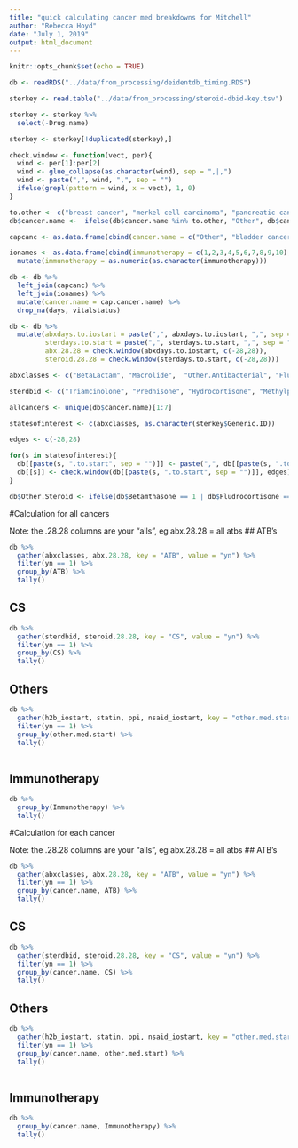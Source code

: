 ```yaml
---
title: "quick calculating cancer med breakdowns for Mitchell"
author: "Rebecca Hoyd"
date: "July 1, 2019"
output: html_document
---
```


```r
knitr::opts_chunk$set(echo = TRUE)
```

```r
db <- readRDS("../data/from_processing/deidentdb_timing.RDS")

sterkey <- read.table("../data/from_processing/steroid-dbid-key.tsv")

sterkey <- sterkey %>%
  select(-Drug.name)

sterkey <- sterkey[!duplicated(sterkey),]
```

```r
check.window <- function(vect, per){
  wind <- per[1]:per[2]
  wind <- glue_collapse(as.character(wind), sep = ",|,")
  wind <- paste(",", wind, ",", sep = "")
  ifelse(grepl(pattern = wind, x = vect), 1, 0)
}

```

```r
to.other <- c("breast cancer", "merkel cell carcinoma", "pancreatic cancer", "Prostate", "small cell lung cancer", "colon cancer", "Hodgkin lymphoma")
db$cancer.name <-  ifelse(db$cancer.name %in% to.other, "Other", db$cancer.name)

capcanc <- as.data.frame(cbind(cancer.name = c("Other", "bladder cancer", "head and neck carcinoma", "melanoma", "non-small cell lung cancer", "renal cell carcinoma", "Sarcoma"), cap.cancer.name = c("Other", "Bladder Cancer", "Head and Neck Carcinoma", "Melanoma", "Non-Small Cell Lung Cancer", "Renal Cell Carcinoma", "Sarcoma")))

ionames <- as.data.frame(cbind(immunotherapy = c(1,2,3,4,5,6,7,8,9,10), Immunotherapy = c("Nivolumab", "Pembrolizumab", "Atezolizumab", "Ipilimumab", "Nivolumab + Ipilimumab", "Durvalumab + Tremelimumab", "Tremelimumab", "Nivolumab + Chemotherapy", "Durvalumab", "Other"))) %>%
  mutate(immunotherapy = as.numeric(as.character(immunotherapy)))

db <- db %>%
  left_join(capcanc) %>%
  left_join(ionames) %>%
  mutate(cancer.name = cap.cancer.name) %>%
  drop_na(days, vitalstatus)

db <- db %>%
  mutate(abxdays.to.iostart = paste(",", abxdays.to.iostart, ",", sep = ""),
         sterdays.to.start = paste(",", sterdays.to.start, ",", sep = ""),
         abx.28.28 = check.window(abxdays.to.iostart, c(-28,28)),
         steroid.28.28 = check.window(sterdays.to.start, c(-28,28)))

```

```r
abxclasses <- c("BetaLactam", "Macrolide",  "Other.Antibacterial", "Fluoroquinolone", "Tetracycline", "Vancomycin", "Trimethoprim", "Clindamycin", "Metronidazole")

sterdbid <- c("Triamcinolone", "Prednisone", "Hydrocortisone", "Methylprednisone", "Dexamethosone", "Other.Steroid")

allcancers <- unique(db$cancer.name)[1:7]
```


```r
statesofinterest <- c(abxclasses, as.character(sterkey$Generic.ID))

edges <- c(-28,28)

for(s in statesofinterest){
  db[[paste(s, ".to.start", sep = "")]] <- paste(",", db[[paste(s, ".to.start", sep = "")]], ",", sep = "") 
  db[[s]] <- check.window(db[[paste(s, ".to.start", sep = "")]], edges)
}

db$Other.Steroid <- ifelse(db$Betamthasone == 1 | db$Fludrocortisone == 1 | db$Prednisolone == 1, 1, 0)
```


#Calculation for all cancers

Note: the .28.28 columns are your "alls", eg abx.28.28 = all atbs
## ATB's
```r
db %>%
  gather(abxclasses, abx.28.28, key = "ATB", value = "yn") %>%
  filter(yn == 1) %>%
  group_by(ATB) %>%
  tally()
```

## CS
```r
db %>%
  gather(sterdbid, steroid.28.28, key = "CS", value = "yn") %>%
  filter(yn == 1) %>%
  group_by(CS) %>%
  tally()
```

## Others
```r
db %>%
  gather(h2b_iostart, statin, ppi, nsaid_iostart, key = "other.med.start", value = "yn") %>%
  filter(yn == 1) %>%
  group_by(other.med.start) %>%
  tally()
  
```


## Immunotherapy
```r
db %>%
  group_by(Immunotherapy) %>%
  tally()
```

#Calculation for each cancer

Note: the .28.28 columns are your "alls", eg abx.28.28 = all atbs
## ATB's
```r
db %>%
  gather(abxclasses, abx.28.28, key = "ATB", value = "yn") %>%
  filter(yn == 1) %>%
  group_by(cancer.name, ATB) %>%
  tally()
```

## CS
```r
db %>%
  gather(sterdbid, steroid.28.28, key = "CS", value = "yn") %>%
  filter(yn == 1) %>%
  group_by(cancer.name, CS) %>%
  tally()
```

## Others
```r
db %>%
  gather(h2b_iostart, statin, ppi, nsaid_iostart, key = "other.med.start", value = "yn") %>%
  filter(yn == 1) %>%
  group_by(cancer.name, other.med.start) %>%
  tally()
  
```

## Immunotherapy
```r
db %>%
  group_by(cancer.name, Immunotherapy) %>%
  tally()
```
